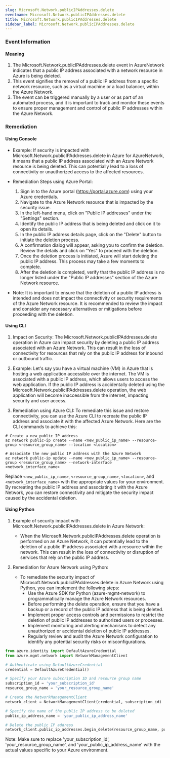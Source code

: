 ```yaml
--- 
slug: Microsoft.Network.publicIPAddresses.delete
eventname: Microsoft.Network.publicIPAddresses.delete
title: Microsoft.Network.publicIPAddresses.delete
sidebar_label: Microsoft.Network.publicIPAddresses.delete
---
```

                       
### Event Information

#### Meaning

1. The Microsoft.Network.publicIPAddresses.delete event in AzureNetwork indicates that a public IP address associated with a network resource in Azure is being deleted.
2. This event signifies the removal of a public IP address from a specific network resource, such as a virtual machine or a load balancer, within the Azure Network.
3. The event can be triggered manually by a user or as part of an automated process, and it is important to track and monitor these events to ensure proper management and control of public IP addresses within the Azure Network.

### Remediation

#### Using Console

- Example: If security is impacted with Microsoft.Network.publicIPAddresses.delete in Azure for AzureNetwork, it means that a public IP address associated with an Azure Network resource is being deleted. This can potentially lead to a loss of connectivity or unauthorized access to the affected resources.

- Remediation Steps using Azure Portal:
  1. Sign in to the Azure portal (https://portal.azure.com) using your Azure credentials.
  2. Navigate to the Azure Network resource that is impacted by the security issue.
  3. In the left-hand menu, click on "Public IP addresses" under the "Settings" section.
  4. Identify the public IP address that is being deleted and click on it to open its details.
  5. In the public IP address details page, click on the "Delete" button to initiate the deletion process.
  6. A confirmation dialog will appear, asking you to confirm the deletion. Review the details and click on "Yes" to proceed with the deletion.
  7. Once the deletion process is initiated, Azure will start deleting the public IP address. This process may take a few moments to complete.
  8. After the deletion is completed, verify that the public IP address is no longer listed under the "Public IP addresses" section of the Azure Network resource.

- Note: It is important to ensure that the deletion of a public IP address is intended and does not impact the connectivity or security requirements of the Azure Network resource. It is recommended to review the impact and consider any necessary alternatives or mitigations before proceeding with the deletion.

#### Using CLI

1. Impact on Security: The Microsoft.Network.publicIPAddresses.delete operation in Azure can impact security by deleting a public IP address associated with an Azure Network. This can result in the loss of connectivity for resources that rely on the public IP address for inbound or outbound traffic.

2. Example: Let's say you have a virtual machine (VM) in Azure that is hosting a web application accessible over the internet. The VM is associated with a public IP address, which allows users to access the web application. If the public IP address is accidentally deleted using the Microsoft.Network.publicIPAddresses.delete operation, the web application will become inaccessible from the internet, impacting security and user access.

3. Remediation using Azure CLI: To remediate this issue and restore connectivity, you can use the Azure CLI to recreate the public IP address and associate it with the affected Azure Network. Here are the CLI commands to achieve this:

```
# Create a new public IP address
az network public-ip create --name <new_public_ip_name> --resource-group <resource_group_name> --location <location>

# Associate the new public IP address with the Azure Network
az network public-ip update --name <new_public_ip_name> --resource-group <resource_group_name> --network-interface <network_interface_name>
```

Replace `<new_public_ip_name>`, `<resource_group_name>`, `<location>`, and `<network_interface_name>` with the appropriate values for your environment. By recreating the public IP address and associating it with the Azure Network, you can restore connectivity and mitigate the security impact caused by the accidental deletion.

#### Using Python

1. Example of security impact with Microsoft.Network.publicIPAddresses.delete in Azure Network:
   - When the Microsoft.Network.publicIPAddresses.delete operation is performed on an Azure Network, it can potentially lead to the deletion of a public IP address associated with a resource within the network. This can result in the loss of connectivity or disruption of services that rely on the public IP address.

2. Remediation for Azure Network using Python:
   - To remediate the security impact of Microsoft.Network.publicIPAddresses.delete in Azure Network using Python, you can implement the following steps:
     - Use the Azure SDK for Python (azure-mgmt-network) to programmatically manage the Azure Network resources.
     - Before performing the delete operation, ensure that you have a backup or a record of the public IP address that is being deleted.
     - Implement proper access controls and permissions to restrict the deletion of public IP addresses to authorized users or processes.
     - Implement monitoring and alerting mechanisms to detect any unauthorized or accidental deletion of public IP addresses.
     - Regularly review and audit the Azure Network configuration to identify any potential security risks or misconfigurations.

```python
from azure.identity import DefaultAzureCredential
from azure.mgmt.network import NetworkManagementClient

# Authenticate using DefaultAzureCredential
credential = DefaultAzureCredential()

# Specify your Azure subscription ID and resource group name
subscription_id = 'your_subscription_id'
resource_group_name = 'your_resource_group_name'

# Create the NetworkManagementClient
network_client = NetworkManagementClient(credential, subscription_id)

# Specify the name of the public IP address to be deleted
public_ip_address_name = 'your_public_ip_address_name'

# Delete the public IP address
network_client.public_ip_addresses.begin_delete(resource_group_name, public_ip_address_name)
```

Note: Make sure to replace 'your_subscription_id', 'your_resource_group_name', and 'your_public_ip_address_name' with the actual values specific to your Azure environment.


 